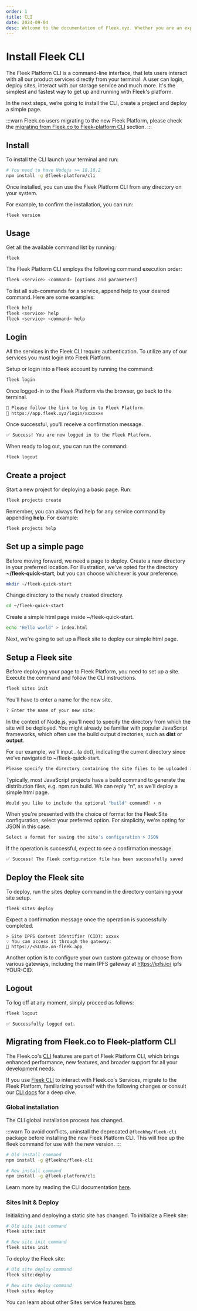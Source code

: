 ```yaml
---
order: 1
title: CLI
date: 2024-09-04
desc: Welcome to the documentation of Fleek.xyz. Whether you are an expert or an absolute beginner, you'll find your answers here.
---
```


# Install Fleek CLI

The Fleek Platform CLI is a command-line interface, that lets users interact with all our product services directly from your terminal. A user can login, deploy sites, interact with our storage service and much more. It's the simplest and fastest way to get up and running with Fleek's platform.

In the next steps, we’re going to install the CLI, create a project and deploy a simple page.

:::warn
Fleek.co users migrating to the new Fleek Platform, please check the [migrating from Fleek.co to Fleek-platform CLI](#migrating-from-fleekco-to-fleek-platform-cli) section.
:::

## Install

To install the CLI launch your terminal and run:

```sh
# You need to have Nodejs >= 18.18.2
npm install -g @fleek-platform/cli
```

Once installed, you can use the Fleek Platform CLI from any directory on your system.

For example, to confirm the installation, you can run:

```sh
fleek version
```

## Usage

Get all the available command list by running:

```
fleek
```

The Fleek Platform CLI employs the following command execution order:

```sh
fleek <service> <command> [options and parameters]
```

To list all sub-commands for a service, append help to your desired command. Here are some examples:

```sh
fleek help
fleek <service> help
fleek <service> <command> help
```

## Login

All the services in the Fleek CLI require authentication. To utilize any of our services you must login into Fleek Platform.

Setup or login into a Fleek account by running the command:

```sh
fleek login
```

Once logged-in to the Fleek Platform via the browser, go back to the terminal.

```sh
🤖 Please follow the link to log in to Fleek Platform.
🔗 https://app.fleek.xyz/login/xxxxxxx
```

Once successful, you'll receive a confirmation message.

```sh
✅ Success! You are now logged in to the Fleek Platform.
```

When ready to log out, you can run the command:

```sh
fleek logout
```

## Create a project

Start a new project for deploying a basic page. Run:

```sh
fleek projects create
```

Remember, you can always find help for any service command by appending **help**. For example:

```sh
fleek projects help
```

## Set up a simple page

Before moving forward, we need a page to deploy. Create a new directory in your preferred location. For illustration, we've opted for the directory **~/fleek-quick-start**, but you can choose whichever is your preference.

```sh
mkdir ~/fleek-quick-start
```

Change directory to the newly created directory.

```sh
cd ~/fleek-quick-start
```

Create a simple html page inside ~/fleek-quick-start.

```sh
echo "Hello world" > index.html
```

Next, we're going to set up a Fleek site to deploy our simple html page.

## Setup a Fleek site

Before deploying your page to Fleek Platform, you need to set up a site. Execute the command and follow the CLI instructions.

```sh
fleek sites init
```

You'll have to enter a name for the new site.

```sh
? Enter the name of your new site:
```

In the context of Node.js, you'll need to specify the directory from which the site will be deployed. You might already be familiar with popular JavaScript frameworks, which often use the build output directories, such as **dist** or **output**.

For our example, we'll input . (a dot), indicating the current directory since we've navigated to ~/fleek-quick-start.

```sh
Please specify the directory containing the site files to be uploaded > .
```

Typically, most JavaScript projects have a build command to generate the distribution files, e.g. npm run build. We can reply “n”, as we’ll deploy a simple html page.

```sh
Would you like to include the optional "build" command? › n
```

When you're presented with the choice of format for the Fleek Site configuration, select your preferred option. For simplicity, we're opting for JSON in this case.

```sh
Select a format for saving the site's configuration > JSON
```

If the operation is successful, expect to see a confirmation message.

```sh
✅ Success! The Fleek configuration file has been successfully saved
```

## Deploy the Fleek site

To deploy, run the sites deploy command in the directory containing your site setup.

```
fleek sites deploy
```

Expect a confirmation message once the operation is successfully completed.

```
> Site IPFS Content Identifier (CID): xxxxx
💡 You can access it through the gateway:
🔗 https://<SLUG>.on-fleek.app
```

Another option is to configure your own custom gateway or choose from various gateways, including the main IPFS gateway at https://ipfs.io/ ipfs YOUR-CID.

## Logout

To log off at any moment, simply proceed as follows:

```sh
fleek logout
```

```
✅ Successfully logged out.
```

## Migrating from Fleek.co to Fleek-platform CLI

The Fleek.co's [CLI](https://www.npmjs.com/package/@fleekhq/cli) features are part of Fleek Platform CLI, which brings enhanced performance, new features, and broader support for all your development needs.

If you use [Fleek CLI](https://www.npmjs.com/package/@fleekhq/cli) to interact with Fleek.co's Services, migrate to the Fleek Platform, familiarizing yourself with the following changes or consult our [CLI docs](/docs/cli/) for a deep dive.

### Global installation

The CLI global installation process has changed.

:::warn
To avoid conflicts, uninstall the deprecated `@fleekhq/fleek-cli` package before installing the new Fleek Platform CLI. This will free up the fleek command for use with the new version.
:::

```sh
# Old install command
npm install -g @fleekhq/fleek-cli

# New install command
npm install -g @fleek-platform/cli
```

Learn more by reading the CLI documentation [here](/docs/cli/).

### Sites Init & Deploy

Initializing and deploying a static site has changed. To initialize a Fleek site:

```sh
# Old site init command
fleek site:init

# New site init command
fleek sites init
```

To deploy the Fleek site:

```sh
# Old site deploy command
fleek site:deploy

# New site deploy command
fleek sites deploy
```

You can learn about other Sites service features [here](/docs/cli/hosting/).

